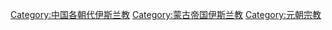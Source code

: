 [[Category:中国各朝代伊斯兰教|Category:中国各朝代伊斯兰教]]
[[Category:蒙古帝国伊斯兰教|Category:蒙古帝国伊斯兰教]]
[[Category:元朝宗教|Category:元朝宗教]]